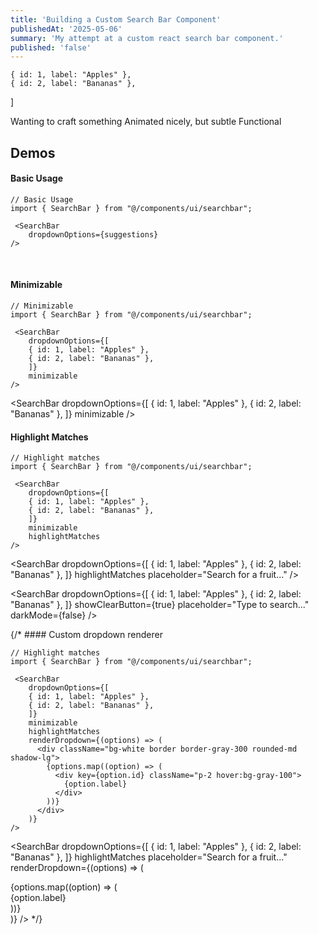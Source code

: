 ```yaml
---
title: 'Building a Custom Search Bar Component'
publishedAt: '2025-05-06'
summary: 'My attempt at a custom react search bar component.'
published: 'false'
---
```


    { id: 1, label: "Apples" },
    { id: 2, label: "Bananas" },
]

Wanting to craft something 
Animated nicely, but subtle
Functional


## Demos


#### Basic Usage
```tsx
// Basic Usage
import { SearchBar } from "@/components/ui/searchbar";

 <SearchBar
    dropdownOptions={suggestions}  
/>

```

 <SearchBar
    dropdownOptions={suggestions}
/>

&nbsp;
&nbsp;
&nbsp;
&nbsp;


#### Minimizable
```tsx
// Minimizable
import { SearchBar } from "@/components/ui/searchbar";

 <SearchBar
    dropdownOptions={[
    { id: 1, label: "Apples" },
    { id: 2, label: "Bananas" },
    ]}
    minimizable
/>

```




 <SearchBar
    dropdownOptions={[
    { id: 1, label: "Apples" },
    { id: 2, label: "Bananas" },
    ]}
    minimizable
/>

#### Highlight Matches

```tsx
// Highlight matches
import { SearchBar } from "@/components/ui/searchbar";

 <SearchBar
    dropdownOptions={[
    { id: 1, label: "Apples" },
    { id: 2, label: "Bananas" },
    ]}
    minimizable
    highlightMatches
/>

```


 <SearchBar
  dropdownOptions={[
    { id: 1, label: "Apples" },
    { id: 2, label: "Bananas" },
    ]}
    highlightMatches
    placeholder="Search for a fruit..."
/>


   <div className="p-6 rounded-lg">
          <SearchBar
            dropdownOptions={[
    { id: 1, label: "Apples" },
    { id: 2, label: "Bananas" },
    ]}
            width="300px"
            height="60px"
            placeholder="Custom sized search bar..."
          />
        </div>




 <SearchBar
            dropdownOptions={[
    { id: 1, label: "Apples" },
    { id: 2, label: "Bananas" },
    ]}
            showClearButton={true}
            placeholder="Type to search..."
            darkMode={false}
  />






{/* #### Custom dropdown renderer
 
```tsx
// Highlight matches
import { SearchBar } from "@/components/ui/searchbar";

 <SearchBar
    dropdownOptions={[
    { id: 1, label: "Apples" },
    { id: 2, label: "Bananas" },
    ]}
    minimizable
    highlightMatches
    renderDropdown={(options) => (
      <div className="bg-white border border-gray-300 rounded-md shadow-lg">
        {options.map((option) => (
          <div key={option.id} className="p-2 hover:bg-gray-100">
            {option.label}
          </div>
        ))}
      </div>
    )}
/>

```


 <SearchBar
  dropdownOptions={[
    { id: 1, label: "Apples" },
    { id: 2, label: "Bananas" },
    ]}
    highlightMatches
    placeholder="Search for a fruit..."
    renderDropdown={(options) => (
      <div className="bg-white border border-gray-300 rounded-md shadow-lg">
        {options.map((option) => (
          <div key={option.id} className="p-2 hover:bg-gray-100">
            {option.label}
          </div>
        ))}
      </div>
    )}
/> */}
